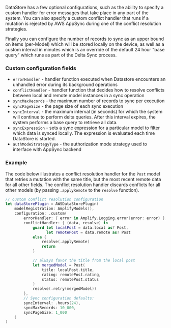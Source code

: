 DataStore has a few optional configurations, such as the ability to specify a custom handler for error messages that take place in any part of the system. You can also specify a custom conflict handler that runs if a mutation is rejected by AWS AppSync during one of the conflict resolution strategies.

Finally you can configure the number of records to sync as an upper bound on items (per-Model) which will be stored locally on the device, as well as a custom interval in minutes which is an override of the default 24 hour "base query" which runs as part of the Delta Sync process.

### Custom configuration fields
- `errorHandler` - handler function executed when Datastore encounters an unhandled error during its background operations
- `conflictHandler` - handler function that decides how to resolve conflicts between local and remote model instances in a sync operation
- `syncMaxRecords` - the maximum number of records to sync per execution
- `syncPageSize` - the page size of each sync execution
- `syncInterval` - the maximum interval (in seconds) for which the system will continue to perform delta queries. After this interval expires, the system performs a base query to retrieve all data.
- `syncExpression` - sets a sync expression for a particular model to filter which data is synced locally.  The expression is evaluated each time DataStore is started.
- `authModeStrategyType` - the authorization mode strategy used to interface with AppSync backend

### Example

The code below illustrates a conflict resolution handler for the `Post` model that retries a mutation with the same title, but the most recent remote data for all other fields. The conflict resolution handler discards conflicts for all other models (by passing `.applyRemote` to the `resolve` function).

```swift
// custom conflict resolution configuration
let dataStorePlugin = AWSDataStorePlugin(
    modelRegistration: AmplifyModels(),
    configuration: .custom(
        errorHandler: { error in Amplify.Logging.error(error: error) },
        conflictHandler: { (data, resolve) in
            guard let localPost = data.local as? Post,
                  let remotePost = data.remote as? Post
            else {
                resolve(.applyRemote)
                return
            }

            // always favor the title from the local post
            let mergedModel = Post(
                title: localPost.title,
                rating: remotePost.rating,
                status: remotePost.status
            )
            resolve(.retry(mergedModel))
        },
        // Sync configuration defaults:
        syncInterval: .hours(24),
        syncMaxRecords: 10_000,
        syncPageSize: 1_000
    )
)
```
